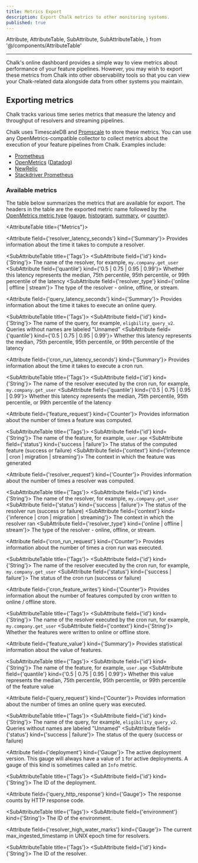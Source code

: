 ```yaml
---
title: Metrics Export
description: Export Chalk metrics to other monitoring systems.
published: true
---
```


  Attribute,
  AttributeTable,
  SubAttribute,
  SubAttributeTable,
} from '@/components/AttributeTable'

---

Chalk's online dashboard provides a simple way to view
metrics about performance of your feature pipelines.
However, you may wish to export these metrics from Chalk
into other observability tools so that you can view
your Chalk-related data alongside data from other
systems you maintain.

## Exporting metrics

Chalk tracks various time series metrics that measure the latency and throughput of resolvers and
streaming pipelines.

Chalk uses TimescaleDB and [Promscale](https://github.com/timescale/promscale) to store these metrics. You can use any
OpenMetrics-compatible collector to collect metrics about the execution of your feature pipelines
from Chalk. Examples include:

- [Prometheus](https://prometheus.io/)
- [OpenMetrics](https://openmetrics.io/) ([Datadog](/docs/datadog))
- [NewRelic](https://docs.newrelic.com/docs/infrastructure/prometheus-integrations/get-started/send-prometheus-metric-data-new-relic/)
- [Stackdriver Prometheus](https://cloud.google.com/stackdriver/docs/managed-prometheus)

### Available metrics

The table below summarizes the metrics that are available for export.
The headers in the table are the exported metric name followed by the
[OpenMetrics metric type](https://prometheus.io/docs/concepts/metric_types/)
([gauge](https://prometheus.io/docs/concepts/metric_types/#gauge),
[histogram](https://prometheus.io/docs/concepts/metric_types/#histogram),
[summary](https://prometheus.io/docs/concepts/metric_types/#summary), or
[counter](https://prometheus.io/docs/concepts/metric_types/#counter)).

<AttributeTable title={"Metrics"}>

<Attribute field={'resolver_latency_seconds'} kind={'Summary'}>
Provides information about the time it takes to compute a resolver.

<SubAttributeTable title={'Tags'}>
  <SubAttribute field={'id'} kind={'String'}>
    The name of the resolver, for example, <code>my.company.get_user</code>
  </SubAttribute>
  <SubAttribute field={'quantile'} kind={'0.5 | 0.75 | 0.95 | 0.99'}>
    Whether this latency represents the median, 75th percentile, 95th percentile, or 99th percentile
    of the latency
  </SubAttribute>
  <SubAttribute field={'resolver_type'} kind={'online | offline | stream'}>
    The type of the resolver - online, offline, or stream.
  </SubAttribute>
</SubAttributeTable>

</Attribute>

<Attribute field={'query_latency_seconds'} kind={'Summary'}>
Provides information about the time it takes to execute an online query.

<SubAttributeTable title={'Tags'}>
  <SubAttribute field={'id'} kind={'String'}>
    The name of the query, for example, <code>eligbility_query_v2</code>. Queries without names are
    labeled "Unnamed"
  </SubAttribute>
  <SubAttribute field={'quantile'} kind={'0.5 | 0.75 | 0.95 | 0.99'}>
    Whether this latency represents the median, 75th percentile, 95th percentile, or 99th percentile
    of the latency
  </SubAttribute>
</SubAttributeTable>

</Attribute>

<Attribute field={'cron_run_latency_seconds'} kind={'Summary'}>
Provides information about the time it takes to execute a cron run.

<SubAttributeTable title={'Tags'}>
  <SubAttribute field={'id'} kind={'String'}>
    The name of the resolver executed by the cron run, for example, <code>my.company.get_user</code>
  </SubAttribute>
  <SubAttribute field={'quantile'} kind={'0.5 | 0.75 | 0.95 | 0.99'}>
    Whether this latency represents the median, 75th percentile, 95th percentile, or 99th percentile
    of the latency
  </SubAttribute>
</SubAttributeTable>

</Attribute>

<Attribute field={'feature_request'} kind={'Counter'}>
Provides information about the number of times a feature was computed.

<SubAttributeTable title={'Tags'}>
  <SubAttribute field={'id'} kind={'String'}>
    The name of the feature, for example, <code>user.age</code>
  </SubAttribute>
  <SubAttribute field={'status'} kind={'success | failure'}>
    The status of the computed feature (success or failure)
  </SubAttribute>
  <SubAttribute field={'context'} kind={'inference | cron | migration | streaming'}>
    The context in which the feature was generated
  </SubAttribute>
</SubAttributeTable>

</Attribute>

<Attribute field={'resolver_request'} kind={'Counter'}>
Provides information about the number of times a resolver was computed.

<SubAttributeTable title={'Tags'}>
  <SubAttribute field={'id'} kind={'String'}>
    The name of the resolver, for example, <code>my.company.get_user</code>
  </SubAttribute>
  <SubAttribute field={'status'} kind={'success | failure'}>
    The status of the resolver run (success or failure)
  </SubAttribute>
  <SubAttribute field={'context'} kind={'inference | cron | migration | streaming'}>
    The context in which the resolver ran
  </SubAttribute>
  <SubAttribute field={'resolver_type'} kind={'online | offline | stream'}>
    The type of the resolver - online, offline, or stream.
  </SubAttribute>
</SubAttributeTable>

</Attribute>

<Attribute field={'cron_run_request'} kind={'Counter'}>
Provides information about the number of times a cron run was executed.

<SubAttributeTable title={'Tags'}>
  <SubAttribute field={'id'} kind={'String'}>
    The name of the resolver executed by the cron run, for example, <code>my.company.get_user</code>
  </SubAttribute>
  <SubAttribute field={'status'} kind={'success | failure'}>
    The status of the cron run (success or failure)
  </SubAttribute>
</SubAttributeTable>

</Attribute>

<Attribute field={'cron_feature_writes'} kind={'Counter'}>
Provides information about the number of features computed by cron written to online / offline store.

<SubAttributeTable title={'Tags'}>
    <SubAttribute field={'id'} kind={'String'}>
        The name of the resolver executed by the cron run, for example, <code>my.company.get_user</code>
    </SubAttribute>
    <SubAttribute field={'context'} kind={'String'}>
        Whether the features were written to online or offline store.
    </SubAttribute>
</SubAttributeTable>

</Attribute>

<Attribute field={'feature_value'} kind={'Summary'}>
Provides statistical information about the value of features.

<SubAttributeTable title={'Tags'}>
  <SubAttribute field={'id'} kind={'String'}>
    The name of the feature, for example, <code>user.age</code>
  </SubAttribute>
  <SubAttribute field={'quantile'} kind={'0.5 | 0.75 | 0.95 | 0.99'}>
    Whether this value represents the median, 75th percentile, 95th percentile, or 99th percentile
    of the feature value
  </SubAttribute>
</SubAttributeTable>

</Attribute>

<Attribute field={'query_request'} kind={'Counter'}>
Provides information about the number of times an online query was executed.

<SubAttributeTable title={'Tags'}>
  <SubAttribute field={'id'} kind={'String'}>
    The name of the query, for example, <code>eligibility_query_v2</code>. Queries without names are
    labeled "Unnamed"
  </SubAttribute>
  <SubAttribute field={'status'} kind={'success | failure'}>
    The status of the query (success or failure)
  </SubAttribute>
</SubAttributeTable>

</Attribute>

<Attribute field={'deployment'} kind={'Gauge'}>
The active deployment version. This gauge will always have a value of <code>1</code> for active deployments.
A gauge of this kind is sometimes called an <code>Info</code> metric.

<SubAttributeTable title={'Tags'}>
  <SubAttribute field={'id'} kind={'String'}>
    The ID of the deployment.
  </SubAttribute>
</SubAttributeTable>

</Attribute>

<Attribute field={'query_http_response'} kind={'Gauge'}>
The response counts by HTTP response code.

<SubAttributeTable title={'Tags'}>
  <SubAttribute field={'environment'} kind={'String'}>
    The ID of the environment.
  </SubAttribute>
</SubAttributeTable>

</Attribute>

<Attribute field={'resolver_high_water_marks'} kind={'Gauge'}>
    The current max_ingested_timestamp in UNIX epoch time for resolvers.

<SubAttributeTable title={'Tags'}>
    <SubAttribute field={'id'} kind={'String'}>
        The ID of the resolver.
    </SubAttribute>
</SubAttributeTable>

</Attribute>

</AttributeTable>
